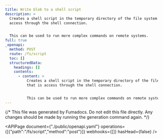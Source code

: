 ```yaml
---
title: Write blob to a shell script
description: >
  Creates a shell script in the temporary directory of the file system that is
  access through the shell connection.


  This can be used to run more complex commands on remote systems.
full: true
_openapi:
  method: POST
  route: /fs/script
  toc: []
  structuredData:
    headings: []
    contents:
      - content: >
          Creates a shell script in the temporary directory of the file system
          that is access through the shell connection.


          This can be used to run more complex commands on remote systems.
---
```


{/* This file was generated by Fumadocs.
Do not edit this file directly. Any changes should be made by running the generation command again. */}

<APIPage document={"./public/openapi.yaml"} operations={[{"path":"/fs/script","method":"post"}]} webhooks={[]} hasHead={false} />